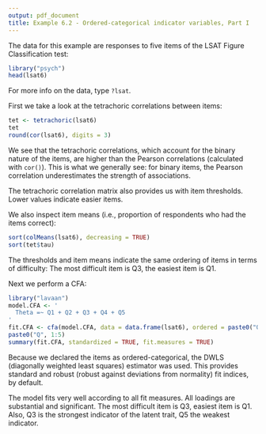 ---
output: pdf_document
title: Example 6.2 - Ordered-categorical indicator variables, Part I
---

The data for this example are responses to five items of the LSAT Figure Classification test:

```{r}
library("psych")
head(lsat6)
```

For more info on the data, type `?lsat`.

First we take a look at the tetrachoric correlations between items:

```{r}
tet <- tetrachoric(lsat6)
tet
round(cor(lsat6), digits = 3)
```

We see that the tetrachoric correlations, which account for the binary nature of the items, are higher than the Pearson correlations (calculated with `cor()`). This is what we generally see: for binary items, the Pearson correlation underestimates the strength of associations.    

The tetrachoric correlation matrix also provides us with item thresholds. Lower values indicate easier items.
  
We also inspect item means (i.e., proportion of respondents who had the items correct):

```{r}
sort(colMeans(lsat6), decreasing = TRUE)
sort(tet$tau)
```

The thresholds and item means indicate the same ordering of items in terms of difficulty: The most difficult item is Q3, the easiest item is Q1.

Next we perform a CFA:

```{r, message=FALSE, warning=FALSE}
library("lavaan")
model.CFA <- '
  Theta =~ Q1 + Q2 + Q3 + Q4 + Q5
'
fit.CFA <- cfa(model.CFA, data = data.frame(lsat6), ordered = paste0("Q", 1:5))
paste0("Q", 1:5)
summary(fit.CFA, standardized = TRUE, fit.measures = TRUE)
```

Because we declared the items as ordered-categorical, the DWLS (diagonally weighted least squares) estimator was used. This provides standard and robust (robust against deviations from normality) fit indices, by default.

The model fits very well according to all fit measures. All loadings are substantial and significant. The most difficult item is Q3, easiest item is Q1. Also, Q3 is the strongest indicator of the latent trait, Q5 the weakest indicator.